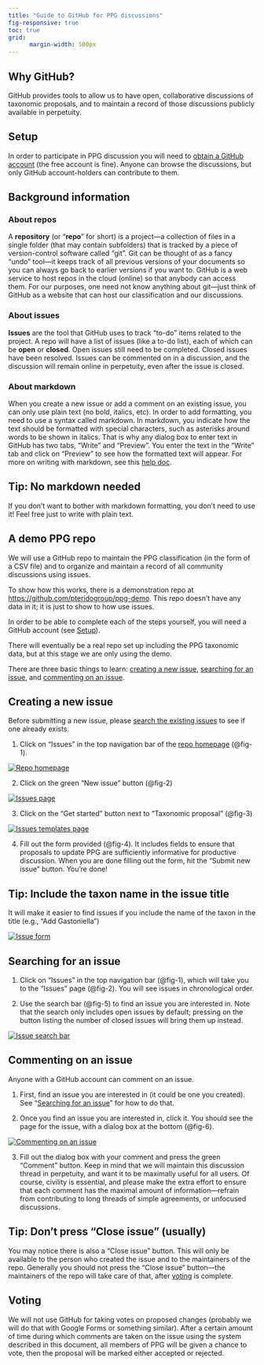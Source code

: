 ```yaml
---
title: "Guide to GitHub for PPG discussions"
fig-responsive: true
toc: true
grid:
      margin-width: 500px
---
```


## Why GitHub? {#why-github}

GitHub provides tools to allow us to have open, collaborative discussions of taxonomic proposals, and to maintain a record of those discussions publicly available in perpetuity.

## Setup {#setup}

In order to participate in PPG discussion you will need to [obtain a GitHub account](https://docs.github.com/en/get-started/signing-up-for-github/signing-up-for-a-new-github-account) (the free account is fine). Anyone can browse the discussions, but only GitHub account-holders can contribute to them.

## Background information

### About repos

A **repository** (or "**repo**" for short) is a project—a collection of files in a single folder (that may contain subfolders) that is tracked by a piece of version-control software called "git". Git can be thought of as a fancy "undo" tool---it keeps track of all previous versions of your documents so you can always go back to earlier versions if you want to. GitHub is a web service to host repos in the cloud (online) so that anybody can access them. For our purposes, one need not know anything about git---just think of GitHub as a website that can host our classification and our discussions.

### About issues

**Issues** are the tool that GitHub uses to track "to-do" items related to the project. A repo will have a list of issues (like a to-do list), each of which can be **open** or **closed**. Open issues still need to be completed. Closed issues have been resolved. Issues can be commented on in a discussion, and the discussion will remain online in perpetuity, even after the issue is closed.

### About markdown {#about-markdown}

When you create a new issue or add a comment on an existing issue, you can only use plain text (no bold, italics, etc). In order to add formatting, you need to use a syntax called markdown. In markdown, you indicate how the text should be formatted with special characters, such as asterisks  around words to be shown in italics. That is why any dialog box to enter text in GitHub has two tabs, "Write" and "Preview". You enter the text in the "Write" tab and click on "Preview" to see how the formatted text will appear. For more on writing with markdown, see this [help doc](https://docs.github.com/en/get-started/writing-on-github/getting-started-with-writing-and-formatting-on-github/about-writing-and-formatting-on-github).

::: {.callout-tip}
## Tip: No markdown needed
If you don’t want to bother with markdown formatting, you don’t need to use it! Feel free just to write with plain text. 
:::

## A demo PPG repo

We will use a GitHub repo to maintain the PPG classification (in the form of a CSV file) and to organize and maintain a record of all community discussions using issues.

To show how this works, there is a demonstration repo at [https://github.com/pteridogroup/ppg-demo](https://github.com/pteridogroup/ppg-demo). This repo doesn’t have any data in it; it is just to show to how use issues. 

::: {.callout-note}
In order to be able to complete each of the steps yourself, you will need a GitHub account (see [Setup](#setup)).
:::

::: {.callout-important}
There will eventually be a real repo set up including the PPG taxonomic data, but at this stage we are only using the demo.
:::

There are three basic things to learn: [creating a new issue](#creating-a-new-issue), [searching for an issue](#searching-for-an-issue), and [commenting on an issue](#commenting-on-an-issue).

## Creating a new issue {#creating-a-new-issue}

::: {.callout-warning}
Before submitting a new issue, please [search the existing issues](#searching-for-an-issue) to see if one already exists.
:::

1. Click on "Issues" in the top navigation bar of the [repo homepage](https://github.com/pteridogroup/ppg-demo) (@fig-1).

::: {.column-margin}
[![Repo homepage](images/fig_1.png){#fig-1}](images/fig_1.png)
:::

2. Click on the green "New issue" button (@fig-2)

::: {.column-margin}
[![Issues page](images/fig_2.png){#fig-2}](images/fig_2.png)
:::

3. Click on the "Get started" button next to "Taxonomic proposal" (@fig-3)

::: {.column-margin}
[![Issues templates page](images/fig_3.png){#fig-3}](images/fig_3.png)
:::

4. Fill out the form provided (@fig-4). It includes fields to ensure that proposals to update PPG are sufficiently informative for productive discussion. When you are done filling out the form, hit the "Submit new issue" button. You're done!

::: {.callout-tip}
## Tip: Include the taxon name in the issue title
It will make it easier to find issues if you include the name of the taxon in the title (e.g., "Add Gastoniella")
:::

::: {.column-margin}
[![Issue form](images/fig_4.png){#fig-4}](images/fig_4.png)
:::

## Searching for an issue {#searching-for-an-issue}

1. Click on "Issues" in the top navigation bar (@fig-1), which will take you to the "Issues" page (@fig-2). You will see issues in chronological order.

2. Use the search bar (@fig-5) to find an issue you are interested in. Note that the search only includes open issues by default; pressing on the button listing the number of closed issues will bring them up instead. 

::: {.column-margin}
[![Issue search bar](images/fig_5.png){#fig-5}](images/fig_5.png)
:::

## Commenting on an issue {#commenting-on-an-issue}

Anyone with a GitHub account can comment on an issue.

1. First, find an issue you are interested in (it could be one you created). See "[Searching for an issue](#searching-for-an-issue)" for how to do that.

2. Once you find an issue you are interested in, click it. You should see the page for the issue, with a dialog box at the bottom (@fig-6).

::: {.column-margin}
[![Commenting on an issue](images/fig_6.png){#fig-6}](images/fig_6.png)
:::

3. Fill out the dialog box with your comment and press the green "Comment" button.  Keep in mind that we will maintain this discussion thread in perpetuity, and want it to be maximally useful for all users. Of course, civility is essential, and please make the extra effort to ensure that each comment has the maximal amount of information---refrain from contributing to long threads of simple agreements, or unfocused discussions.

::: {.callout-tip}
## Tip: Don't press "Close issue" (usually)
You may notice there is also a "Close issue" button. This will only be available to the person who created the issue and to the maintainers of the repo. Generally you should not press the "Close issue" button---the maintainers of the repo will take care of that, after [voting](#voting) is complete.
:::

## Voting {#voting}

We will not use GitHub for taking votes on proposed changes (probably we will do that with Google Forms or something similar). After a certain amount of time during which comments are taken on the issue using the system described in this document, all members of PPG will be given a chance to vote, then the proposal will be marked either accepted or rejected.

